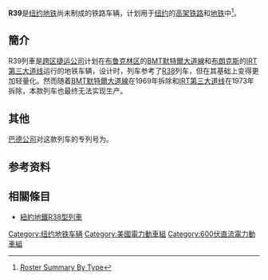 {{鐵路車輛
|車輛名稱 = R39
|公司色 = black
|圖像 =
|圖像說明 = 
|產量=
|輛數 = 
|列車編組 = 
|起動加速度 = 4.0 km/h/s 
|營運最高速度 = 90
|設計最高速度 = 
|減速度（正常） = 4.0 km/h/s 
|減速度（緊急） = 5.1 km/h/s 
|載客量 = 
|編組載客量 = 
|編組長度 = 
|全長 = 
|全闊 = 
|全高 = 
|車輛重量 = 
|編組總重量 = 
|軌距 = 1,435
|電化方式 = 直流600V[[第三轨供電|第三轨供電]]
|受流方式 = 上接触型[[集电靴|集电靴]]
|輸出 = 
|電動機輸出 = 
|編組輸出 = 
|齒輪比 = 
|驅動裝置 = 
|控制裝置 = 
|制動方式 = 
|保安裝置 = 
|訊號系統 =
|車身物料 = 
|轉向架 =
|原產國 = 
|傳動方式=直-直
|牽引電動機=
|變速段數=
|輪徑=
|軸重=
|軸距=
|用戶=[[跨区捷运公司|跨区捷运公司]]
|路線=
|訂單編號=
|車輛編號=
|型號 = R39
|類型 = 
|設計 = 
|衍生自 = 
|衍生型 = 
|製造商 = 
|製造年份 = 
|投入服務日期 = 
|備註 = 列车尚未制造出
}}

'''R39'''是[[纽约地铁|纽约地铁]]尚未制成的铁路车辆，计划用于[[纽约|纽约]]的[[高架铁路|高架铁路]]和[[地铁|地铁]]中<ref>[http://www.nycsubway.org/cars/bytype.html Roster Summary By Type<!-- Bot generated title -->]</ref>。

==簡介==
R39列車是[[跨区捷运公司|跨区捷运公司]]计划在[[布鲁克林区|布鲁克林区]]的[[BMT默特爾大道線|BMT默特爾大道線]]和[[布朗克斯|布朗克斯]]的[[IRT第三大道线|IRT第三大道线]]运行的地铁车辆，设计时，列车参考了[[紐約地鐵R38型列車|R38]]列车，但在其基础上变得更加轻量化。然而随着[[BMT默特爾大道線|BMT默特爾大道線]]在1969年拆除和[[IRT第三大道线|IRT第三大道线]]在1973年拆除，本款列车也最终无法实现生产。

==其他==
[[巴德公司|巴德公司]]对这款列车的专列号为{{US Patent|3,151,538}}。

==参考资料==
{{reflist}}

==相關條目==
*[[紐約地鐵R38型列車|紐約地鐵R38型列車]]

{{纽约地铁车辆}}

[[Category:纽约地铁车辆|Category:纽约地铁车辆]]
[[Category:美國電力動車組|Category:美國電力動車組]]
[[Category:600伏直流電力動車組|Category:600伏直流電力動車組]]